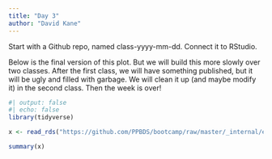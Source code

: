 ```yaml
---
title: "Day 3"
author: "David Kane"
---
```






Start with a Github repo, named class-yyyy-mm-dd. Connect it to RStudio.  

Below is the final version of this plot. But we will build this more slowly over two classes. After the first class, we will have something published, but it will be ugly and filled with garbage. We will clean it up (and maybe modify it) in the second class. Then the week is over!



```r
#| output: false
#| echo: false
library(tidyverse)

x <- read_rds("https://github.com/PPBDS/bootcamp/raw/master/_internal/ec.rds")
```

```r
summary(x)
```

